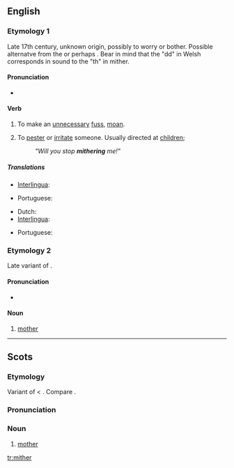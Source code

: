 ==English==

===Etymology 1===
Late 17th century, unknown origin, possibly {{Cy.}} {{term|moedrodd|lang=cy}} to worry or bother. Possible alternatve from the {{Cy.}} {{term|meidda||to beg for whey|lang=cy}} or perhaps {{term|meiddio||to dare or venture|lang=cy}}. Bear in mind that the "dd" in Welsh corresponds in sound to the "th" in mither.

====Pronunciation====
*{{IPA|/ˈmaɪθər/}}

====Verb====
{{en-verb|mithers|mithering|mithered|mithered}}

# {{context|intransitive|Northern England}} To make an [[unnecessary]] [[fuss]], [[moan]].
# {{transitive}} To [[pester]] or [[irritate]] someone. Usually directed at [[children]];
#: ''"Will you stop '''mithering''' me!"''

=====Translations=====
{{trans-top|intransitive: to mither}}
*[[Interlingua]]: {{t|ia|preoccupar se de bagatelas}}
{{trans-mid}}
*Portuguese: {{t|pt|fazer tempestade em um copo d'água}}
{{trans-bottom}}

{{trans-top|transitive to mither}}
*Dutch: {{t|nl|lastigvallen}}
*[[Interlingua]]: {{t|ia|importunar}}
{{trans-mid}}
*Portuguese: {{t|pt|importunar}}
{{trans-bottom}}

===Etymology 2===
Late variant of {{OE.}} {{term|modor|mōdor|lang=ang}}.

====Pronunciation====
*{{IPA|/ˈmɪθər/}}

====Noun====
{{en-noun}}

# {{context|Scottish|Nothern England}} [[mother]]

----

==Scots==

===Etymology===
Variant of {{term|mother}} < {{OE.|sco}} {{term|modor|mōdor|lang=ang}}. Compare {{term|moder}}.

===Pronunciation===
{{IPA|/ˈmɪðər/}}

===Noun===
{{sco-noun}}

# [[mother]]

[[tr:mither]]